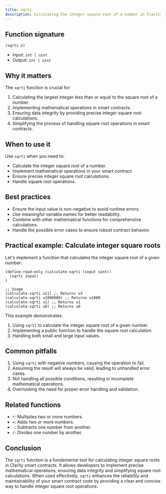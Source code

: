```yaml
---
title: sqrti
description: Calculating the integer square root of a number in Clarity smart contracts.
---
```


## Function signature

```clarity
(sqrti n)
```

- Input: `int | uint`
- Output: `int | uint`

## Why it matters

The `sqrti` function is crucial for:

1. Calculating the largest integer less than or equal to the square root of a number.
2. Implementing mathematical operations in smart contracts.
3. Ensuring data integrity by providing precise integer square root calculations.
4. Simplifying the process of handling square root operations in smart contracts.

## When to use it

Use `sqrti` when you need to:

- Calculate the integer square root of a number.
- Implement mathematical operations in your smart contract.
- Ensure precise integer square root calculations.
- Handle square root operations.

## Best practices

- Ensure the input value is non-negative to avoid runtime errors.
- Use meaningful variable names for better readability.
- Combine with other mathematical functions for comprehensive calculations.
- Handle the possible error cases to ensure robust contract behavior.

## Practical example: Calculate integer square roots

Let's implement a function that calculates the integer square root of a given number:

```clarity
(define-read-only (calculate-sqrti (input uint))
  (sqrti input)
)

;; Usage
(calculate-sqrti u11) ;; Returns u3
(calculate-sqrti u1000000) ;; Returns u1000
(calculate-sqrti u1) ;; Returns u1
(calculate-sqrti u0) ;; Returns u0
```

This example demonstrates:
1. Using `sqrti` to calculate the integer square root of a given number.
2. Implementing a public function to handle the square root calculation.
3. Handling both small and large input values.

## Common pitfalls

1. Using `sqrti` with negative numbers, causing the operation to fail.
2. Assuming the result will always be valid, leading to unhandled error cases.
3. Not handling all possible conditions, resulting in incomplete mathematical operations.
4. Overlooking the need for proper error handling and validation.

## Related functions

- `*`: Multiplies two or more numbers.
- `+`: Adds two or more numbers.
- `-`: Subtracts one number from another.
- `/`: Divides one number by another.

## Conclusion

The `sqrti` function is a fundamental tool for calculating integer square roots in Clarity smart contracts. It allows developers to implement precise mathematical operations, ensuring data integrity and simplifying square root calculations. When used effectively, `sqrti` enhances the reliability and maintainability of your smart contract code by providing a clear and concise way to handle integer square root operations.
